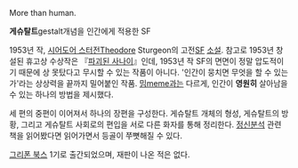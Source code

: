 More than human.

'''게슈탈트'''gestalt개념을 인간에게 적용한 SF

1953년 작, [[시어도어 스터전]]Theodore Sturgeon의 고전[[SF]] [[소설]]. 참고로 1953년 창설된 휴고상 수상작은 『[[파괴된 사나이]]』인데, 1953년 작 SF의 면면이 정말 압도적이기 때문에 상 못탔다고 무시할 수 있는 작품이 아니다. '인간이 뭉치면 무엇을 할 수 있는가'라는 상상력을 끝까지 밀어붙인 작품. [[밈]]meme과는 다르게, 인간이 '''영원히''' 살아남을 수 있는 하나의 방법을 제시했다. 

세 편의 중편이 이어져서 하나의 장편을 구성한다. 게슈탈트 개체의 형성, 게슈탈트의 방황, 그리고 게슈탈트 사회로의 편입을 서로 다른 화자를 통해 정리한다. [[정신분석]] 관련 책을 읽어봤다면 읽어가면서 등골이 쭈뼛해질 수 있다. 

[[그리폰 북스]] 1기로 출간되었으며, 재판이 나온 적은 없다.
